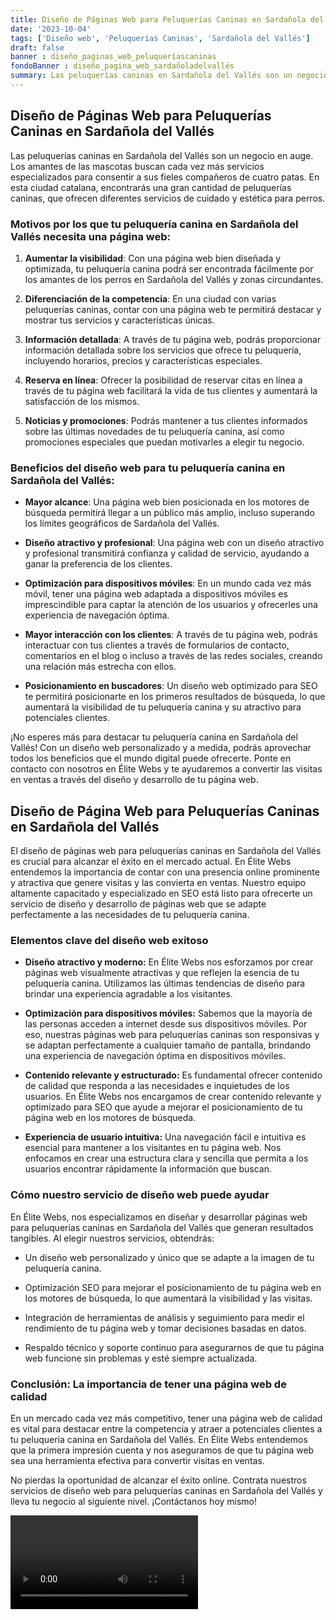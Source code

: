 ```yaml
---
title: Diseño de Páginas Web para Peluquerías Caninas en Sardañola del Vallés
date: '2023-10-04'
tags: ['Diseño web', 'Peluquerías Caninas', 'Sardañola del Vallés']
draft: false
banner : diseño_paginas_web_peluqueríascaninas
fondoBanner : diseño_pagina_web_sardañoladelvallés
summary: Las peluquerías caninas en Sardañola del Vallés son un negocio en auge. Los amantes de las mascotas buscan cada vez más servicios especializados para consentir a sus fieles compañeros de cuatro patas. En esta ciudad catalana, encontrarás una gran cantidad de peluquerías caninas, que ofrecen diferentes servicios de cuidado y estética para perros.
---
```


## Diseño de Páginas Web para Peluquerías Caninas en Sardañola del Vallés

Las peluquerías caninas en Sardañola del Vallés son un negocio en auge. Los amantes de las mascotas buscan cada vez más servicios especializados para consentir a sus fieles compañeros de cuatro patas. En esta ciudad catalana, encontrarás una gran cantidad de peluquerías caninas, que ofrecen diferentes servicios de cuidado y estética para perros.

### Motivos por los que tu peluquería canina en Sardañola del Vallés necesita una página web:

1. **Aumentar la visibilidad**: Con una página web bien diseñada y optimizada, tu peluquería canina podrá ser encontrada fácilmente por los amantes de los perros en Sardañola del Vallés y zonas circundantes.

2. **Diferenciación de la competencia**: En una ciudad con varias peluquerías caninas, contar con una página web te permitirá destacar y mostrar tus servicios y características únicas.

3. **Información detallada**: A través de tu página web, podrás proporcionar información detallada sobre los servicios que ofrece tu peluquería, incluyendo horarios, precios y características especiales.

4. **Reserva en línea**: Ofrecer la posibilidad de reservar citas en línea a través de tu página web facilitará la vida de tus clientes y aumentará la satisfacción de los mismos.

5. **Noticias y promociones**: Podrás mantener a tus clientes informados sobre las últimas novedades de tu peluquería canina, así como promociones especiales que puedan motivarles a elegir tu negocio.

### Beneficios del diseño web para tu peluquería canina en Sardañola del Vallés:

- **Mayor alcance**: Una página web bien posicionada en los motores de búsqueda permitirá llegar a un público más amplio, incluso superando los límites geográficos de Sardañola del Vallés.

- **Diseño atractivo y profesional**: Una página web con un diseño atractivo y profesional transmitirá confianza y calidad de servicio, ayudando a ganar la preferencia de los clientes.

- **Optimización para dispositivos móviles**: En un mundo cada vez más móvil, tener una página web adaptada a dispositivos móviles es imprescindible para captar la atención de los usuarios y ofrecerles una experiencia de navegación óptima.

- **Mayor interacción con los clientes**: A través de tu página web, podrás interactuar con tus clientes a través de formularios de contacto, comentarios en el blog o incluso a través de las redes sociales, creando una relación más estrecha con ellos.

- **Posicionamiento en buscadores**: Un diseño web optimizado para SEO te permitirá posicionarte en los primeros resultados de búsqueda, lo que aumentará la visibilidad de tu peluquería canina y su atractivo para potenciales clientes.

¡No esperes más para destacar tu peluquería canina en Sardañola del Vallés! Con un diseño web personalizado y a medida, podrás aprovechar todos los beneficios que el mundo digital puede ofrecerte. Ponte en contacto con nosotros en Élite Webs y te ayudaremos a convertir las visitas en ventas a través del diseño y desarrollo de tu página web.

<GifSeo />

<Cta />

## Diseño de Página Web para Peluquerías Caninas en Sardañola del Vallés

El diseño de páginas web para peluquerías caninas en Sardañola del Vallés es crucial para alcanzar el éxito en el mercado actual. En Élite Webs entendemos la importancia de contar con una presencia online prominente y atractiva que genere visitas y las convierta en ventas. Nuestro equipo altamente capacitado y especializado en SEO está listo para ofrecerte un servicio de diseño y desarrollo de páginas web que se adapte perfectamente a las necesidades de tu peluquería canina.

### Elementos clave del diseño web exitoso

- **Diseño atractivo y moderno:** En Élite Webs nos esforzamos por crear páginas web visualmente atractivas y que reflejen la esencia de tu peluquería canina. Utilizamos las últimas tendencias de diseño para brindar una experiencia agradable a los visitantes.

- **Optimización para dispositivos móviles:** Sabemos que la mayoría de las personas acceden a internet desde sus dispositivos móviles. Por eso, nuestras páginas web para peluquerías caninas son responsivas y se adaptan perfectamente a cualquier tamaño de pantalla, brindando una experiencia de navegación óptima en dispositivos móviles.

- **Contenido relevante y estructurado:** Es fundamental ofrecer contenido de calidad que responda a las necesidades e inquietudes de los usuarios. En Élite Webs nos encargamos de crear contenido relevante y optimizado para SEO que ayude a mejorar el posicionamiento de tu página web en los motores de búsqueda.

- **Experiencia de usuario intuitiva:** Una navegación fácil e intuitiva es esencial para mantener a los visitantes en tu página web. Nos enfocamos en crear una estructura clara y sencilla que permita a los usuarios encontrar rápidamente la información que buscan.

### Cómo nuestro servicio de diseño web puede ayudar

En Élite Webs, nos especializamos en diseñar y desarrollar páginas web para peluquerías caninas en Sardañola del Vallés que generan resultados tangibles. Al elegir nuestros servicios, obtendrás:

- Un diseño web personalizado y único que se adapte a la imagen de tu peluquería canina.

- Optimización SEO para mejorar el posicionamiento de tu página web en los motores de búsqueda, lo que aumentará la visibilidad y las visitas.

- Integración de herramientas de análisis y seguimiento para medir el rendimiento de tu página web y tomar decisiones basadas en datos.

- Respaldo técnico y soporte continuo para asegurarnos de que tu página web funcione sin problemas y esté siempre actualizada.

### Conclusión: La importancia de tener una página web de calidad

En un mercado cada vez más competitivo, tener una página web de calidad es vital para destacar entre la competencia y atraer a potenciales clientes a tu peluquería canina en Sardañola del Vallés. En Élite Webs entendemos que la primera impresión cuenta y nos aseguramos de que tu página web sea una herramienta efectiva para convertir visitas en ventas.

No pierdas la oportunidad de alcanzar el éxito online. Contrata nuestros servicios de diseño web para peluquerías caninas en Sardañola del Vallés y lleva tu negocio al siguiente nivel. ¡Contáctanos hoy mismo!

<Video />

<CtaBot job='Peluquerías Caninas' city='Sardañola del Vallés'/>

<Gmaps query='Sardañola del Vallés+españa+maps' />